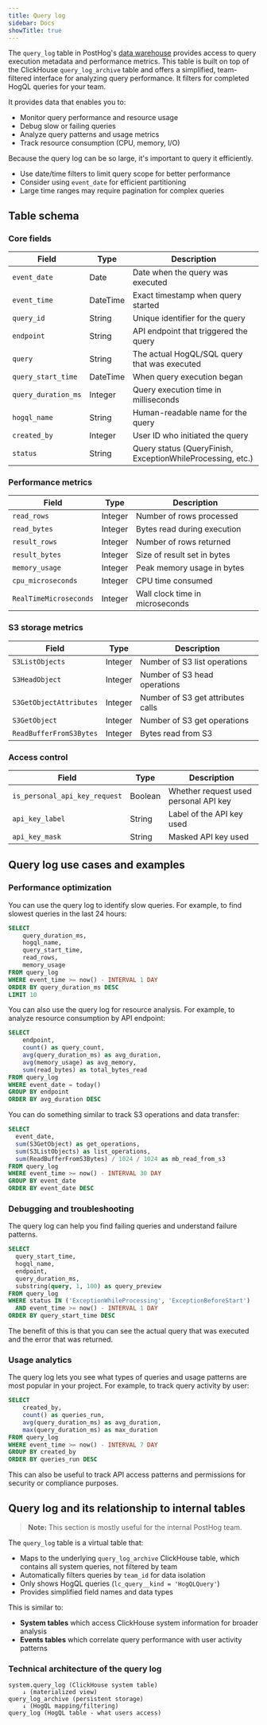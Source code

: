 ```yaml
---
title: Query log
sidebar: Docs
showTitle: true
---
```


The `query_log` table in PostHog's [data warehouse](/docs/data-warehouse) provides access to query execution metadata and performance metrics. This table is built on top of the ClickHouse `query_log_archive` table and offers a simplified, team-filtered interface for analyzing query performance. It filters for completed HogQL queries for your team. 

It provides data that enables you to:

- Monitor query performance and resource usage
- Debug slow or failing queries  
- Analyze query patterns and usage metrics
- Track resource consumption (CPU, memory, I/O)


<CalloutBox icon="IconInfo" title="Querying the query log efficiently" type="fyi">
  
Because the query log can be so large, it's important to query it efficiently.

- Use date/time filters to limit query scope for better performance
- Consider using `event_date` for efficient partitioning
- Large time ranges may require pagination for complex queries

</CalloutBox>

## Table schema

### Core fields

| Field | Type | Description |
|-------|------|-------------|
| `event_date` | Date | Date when the query was executed |
| `event_time` | DateTime | Exact timestamp when query started |
| `query_id` | String | Unique identifier for the query |
| `endpoint` | String | API endpoint that triggered the query |
| `query` | String | The actual HogQL/SQL query that was executed |
| `query_start_time` | DateTime | When query execution began |
| `query_duration_ms` | Integer | Query execution time in milliseconds |
| `hogql_name` | String | Human-readable name for the query |
| `created_by` | Integer | User ID who initiated the query |
| `status` | String | Query status (QueryFinish, ExceptionWhileProcessing, etc.) |

### Performance metrics

| Field | Type | Description |
|-------|------|-------------|
| `read_rows` | Integer | Number of rows processed |
| `read_bytes` | Integer | Bytes read during execution |
| `result_rows` | Integer | Number of rows returned |
| `result_bytes` | Integer | Size of result set in bytes |
| `memory_usage` | Integer | Peak memory usage in bytes |
| `cpu_microseconds` | Integer | CPU time consumed |
| `RealTimeMicroseconds` | Integer | Wall clock time in microseconds |

### S3 storage metrics

| Field | Type | Description |
|-------|------|-------------|
| `S3ListObjects` | Integer | Number of S3 list operations |
| `S3HeadObject` | Integer | Number of S3 head operations |
| `S3GetObjectAttributes` | Integer | Number of S3 get attributes calls |
| `S3GetObject` | Integer | Number of S3 get operations |
| `ReadBufferFromS3Bytes` | Integer | Bytes read from S3 |

### Access control

| Field | Type | Description |
|-------|------|-------------|
| `is_personal_api_key_request` | Boolean | Whether request used personal API key |
| `api_key_label` | String | Label of the API key used |
| `api_key_mask` | String | Masked API key used |

## Query log use cases and examples

### Performance optimization

You can use the query log to identify slow queries. For example, to find slowest queries in the last 24 hours:

```sql
SELECT 
    query_duration_ms,
    hogql_name,
    query_start_time,
    read_rows,
    memory_usage
FROM query_log 
WHERE event_time >= now() - INTERVAL 1 DAY
ORDER BY query_duration_ms DESC
LIMIT 10
```

You can also use the query log for resource analysis. For example, to analyze resource consumption by API endpoint:

```sql
SELECT 
    endpoint,
    count() as query_count,
    avg(query_duration_ms) as avg_duration,
    avg(memory_usage) as avg_memory,
    sum(read_bytes) as total_bytes_read
FROM query_log 
WHERE event_date = today()
GROUP BY endpoint
ORDER BY avg_duration DESC
```

You can do something similar to track S3 operations and data transfer:

```sql
SELECT 
  event_date,
  sum(S3GetObject) as get_operations,
  sum(S3ListObjects) as list_operations,
  sum(ReadBufferFromS3Bytes) / 1024 / 1024 as mb_read_from_s3
FROM query_log 
WHERE event_time >= now() - INTERVAL 30 DAY
GROUP BY event_date
ORDER BY event_date DESC
```

### Debugging and troubleshooting

The query log can help you find failing queries and understand failure patterns. 

```sql
SELECT 
  query_start_time,
  hogql_name,
  endpoint,
  query_duration_ms,
  substring(query, 1, 100) as query_preview
FROM query_log 
WHERE status IN ('ExceptionWhileProcessing', 'ExceptionBeforeStart')
  AND event_time >= now() - INTERVAL 1 DAY
ORDER BY query_start_time DESC
```

The benefit of this is that you can see the actual query that was executed and the error that was returned.

### Usage analytics

The query log lets you see what types of queries and usage patterns are most popular in your project. For example, to track query activity by user:

```sql
SELECT 
    created_by,
    count() as queries_run,
    avg(query_duration_ms) as avg_duration,
    max(query_duration_ms) as max_duration
FROM query_log 
WHERE event_time >= now() - INTERVAL 7 DAY
GROUP BY created_by
ORDER BY queries_run DESC
```

This can also be useful to track API access patterns and permissions for security or compliance purposes. 

## Query log and its relationship to internal tables

> **Note:** This section is mostly useful for the internal PostHog team.

The `query_log` table is a virtual table that:

- Maps to the underlying `query_log_archive` ClickHouse table, which contains all system queries, not filtered by team
- Automatically filters queries by `team_id` for data isolation
- Only shows HogQL queries (`lc_query__kind = 'HogQLQuery'`)
- Provides simplified field names and data types

This is similar to: 

- **System tables** which access ClickHouse system information for broader analysis
- **Events tables** which correlate query performance with user activity patterns

### Technical architecture of the query log

```
system.query_log (ClickHouse system table)
    ↓ (materialized view)
query_log_archive (persistent storage)
    ↓ (HogQL mapping/filtering)
query_log (HogQL table - what users access)
```